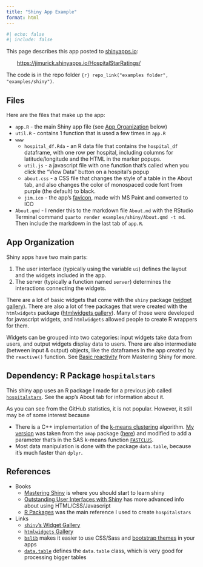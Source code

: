 ```yaml
---
title: "Shiny App Example"
format: html
---
```


```r
#| echo: false
#| include: false
```

This page describes this app posted to [shinyapps.io](https://www.shinyapps.io/):

  <https://jimurick.shinyapps.io/HospitalStarRatings/>

The code is in the repo folder `{r} repo_link("examples folder", "examples/shiny")`.

## Files

Here are the files that make up the app:

-   `app.R` - the main Shiny app file (see [App Organization](#app-organization) below)
-   `util.R` - contains 1 function that is used a few times in `app.R`
-   `www`
    -   `hospital_df.Rda` - an R data file that contains the `hospital_df` dataframe, with one row per hospital, including columns for latitude/longitude and the HTML in the marker popups.
    -   `util.js` - a javascript file with one function that's called when you click the "View Data" button on a hospital's popup
    -   `about.css` - a CSS file that changes the style of a table in the About tab, and also changes the color of monospaced code font from purple (the default) to black.
    -   `jim.ico` - the app's [favicon](https://en.wikipedia.org/wiki/Favicon), made with MS Paint and converted to ICO
-   `About.qmd` - I render this to the markdown file `About.md` with the RStudio Terminal command `quarto render examples/shiny/About.qmd -t md`. Then include the markdown in the last tab of `app.R`.

## App Organization {#app-organization}

Shiny apps have two main parts:

1.  The user interface (typically using the variable `ui`) defines the layout and the widgets included in the app.
2.  The server (typically a function named `server`) determines the interactions connecting the widgets.

There are a lot of basic widgets that come with the `shiny` package ([widget gallery](https://shiny.posit.co/r/gallery/widgets/widget-gallery/)). There are also a lot of free packages that were created with the `htmlwidgets` package ([htmlwidgets gallery](https://gallery.htmlwidgets.org/)). Many of those were developed for javascript widgets, and `htmlwidgets` allowed people to create R wrappers for them.

Widgets can be grouped into two categories: input widgets take data from users, and output widgets display data to users. There are also intermediate (between input & output) objects, like the dataframes in the app created by the `reactive()` function. See [Basic reactivity](https://mastering-shiny.org/basic-reactivity.html) from Mastering Shiny for more.

## Dependency: R Package `hospitalstars`

This shiny app uses an R package I made for a previous job called [`hospitalstars`](https://github.com/jimurick/hospitalstars). See the app's About tab for information about it.

As you can see from the GitHub statistics, it is not popular. However, it still may be of some interest because

-   There is a C++ implementation of the [k-means clustering](https://en.wikipedia.org/wiki/K-means_clustering) algorithm. [My version](https://github.com/jimurick/hospitalstars/blob/master/src/k_means.cpp) was taken from the `amap` package ([here](https://github.com/cran/amap/blob/master/src/kmeans.cpp)) and modified to add a parameter that's in the SAS k-means function [`FASTCLUS`](https://documentation.sas.com/doc/en/pgmsascdc/9.4_3.4/statug/statug_fastclus_overview.htm).
-   Most data manipulation is done with the package `data.table`, because it's much faster than `dplyr`.

## References

-   Books
    -   [Mastering Shiny](https://mastering-shiny.org/) is where you should start to learn shiny
    -   [Outstanding User Interfaces with Shiny](https://unleash-shiny.rinterface.com/) has more advanced info about using HTML/CSS/Javascript
    -   [R Packages](https://r-pkgs.org/) was the main reference I used to create `hospitalstars`
-   Links
    -   [`shiny`'s Widget Gallery](https://shiny.posit.co/r/gallery/widgets/widget-gallery/)
    -   [`htmlwidgets` Gallery](https://gallery.htmlwidgets.org/)
    -   [`bslib`](https://rstudio.github.io/bslib/) makes it easier to use CSS/Sass and [bootstrap themes](https://themes.getbootstrap.com/) in your apps
    -   [`data.table`](https://cran.r-project.org/web/packages/data.table/vignettes/datatable-intro.html) defines the `data.table` class, which is very good for processing bigger tables
